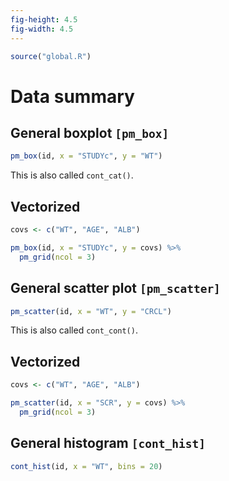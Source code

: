 ```yaml
---
fig-height: 4.5
fig-width: 4.5
---
```


```r
source("global.R")
```

# Data summary

## General boxplot `[pm_box]`

```r
pm_box(id, x = "STUDYc", y = "WT")
```

This is also called `cont_cat()`.

## Vectorized {.unnumbered .unlisted}

```r
covs <- c("WT", "AGE", "ALB")

pm_box(id, x = "STUDYc", y = covs) %>%
  pm_grid(ncol = 3)
```

## General scatter plot `[pm_scatter]`

```r
pm_scatter(id, x = "WT", y = "CRCL")
```

This is also called `cont_cont()`.

## Vectorized {.unnumbered .unlisted}

```r
covs <- c("WT", "AGE", "ALB")

pm_scatter(id, x = "SCR", y = covs) %>%
  pm_grid(ncol = 3)
```

## General histogram `[cont_hist]`

```r
cont_hist(id, x = "WT", bins = 20)
```
